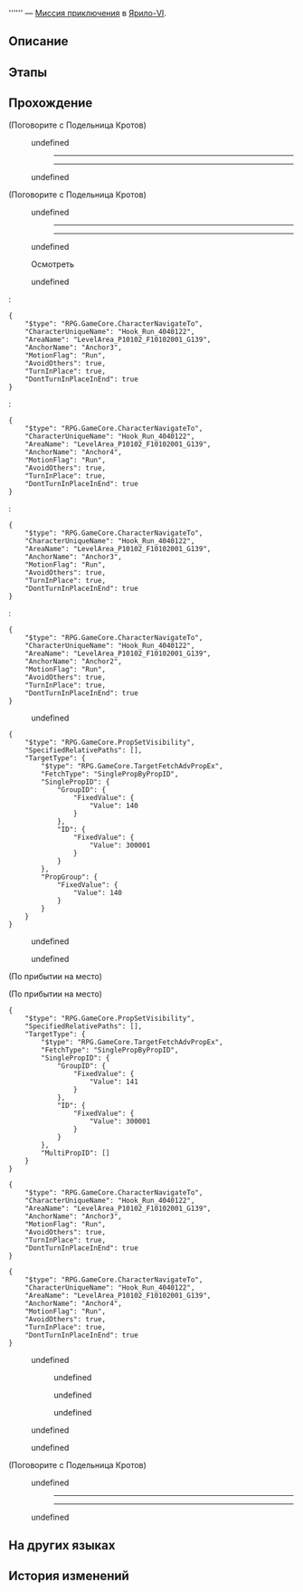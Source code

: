 {{Дополнить|Диалоги.}}
{{Миссия Инфобокс
|id              = 4040122
|Название        = 
|Изображение     = Миссия Освоения .png
|Тип             = Миссия приключения
|События         = 
|Глава           = 
|Условия         = 
* Завершена [[Миссия Освоения]] ''[[Тишина галактики]]''
* Завершена [[Миссия компаньона]] ''[[Подарок Хук]]''
|Персонажи       = Дети; Ещё более хитрая малявка; Наташа; Не очень хитрая малявка; Первопроходец; Хитрая малявка; Хук
|СтартЛокация    = Камнеград
|Мир             = Ярило-VI
|Локации         = Камнеград
|Предыдущая      = 
|Следующая       = 
|Награды         = Конденсированный эфир*1; Shield (Item)*20
}}
'''''' — [[Миссия приключения]] в [[Ярило-VI]].

==Описание==
{{Описание|<!--официальное описание из Перекрёстка судеб-->}}

==Этапы==


==Прохождение==
{{Дополнить}}


;(Поговорите с Подельница Кротов)
<!--Unknown TalkSentence: 404012201-->
<!--Unknown TalkSentence: 404012202-->
<!--Unknown TalkSentence: 404012203-->
<!--Unknown TalkSentence: 404012204-->
:{{Диалог|Стрелка}} undefined
:<!--Unknown TalkSentence: 404012206-->
:<!--Unknown TalkSentence: 404012207-->
:<!--Unknown TalkSentence: 404012208-->
::----
:<!--Unknown TalkSentence: 404012211-->
:<!--Unknown TalkSentence: 404012212-->
:<!--Unknown TalkSentence: 404012213-->
:<!--Unknown TalkSentence: 404012214-->
:<!--Unknown TalkSentence: 404012215-->
:<!--Unknown TalkSentence: 404012216-->
:<!--Unknown TalkSentence: 404012217-->
:<!--Unknown TalkSentence: 404012218-->
:<!--Unknown TalkSentence: 404012219-->
:<!--Unknown TalkSentence: 404012220-->
:<!--Unknown TalkSentence: 404012221-->
::----
:{{Диалог|Выход}} undefined
:<!--Unknown TalkSentence: 404012210-->
<!--Unknown TalkSentence: 404012222-->

;(Поговорите с Подельница Кротов)
<!--Unknown TalkSentence: 404012201-->
<!--Unknown TalkSentence: 404012202-->
<!--Unknown TalkSentence: 404012203-->
<!--Unknown TalkSentence: 404012204-->
:{{Диалог|Стрелка}} undefined
:<!--Unknown TalkSentence: 404012206-->
:<!--Unknown TalkSentence: 404012207-->
:<!--Unknown TalkSentence: 404012208-->
::----
:<!--Unknown TalkSentence: 404012211-->
:<!--Unknown TalkSentence: 404012212-->
:<!--Unknown TalkSentence: 404012213-->
:<!--Unknown TalkSentence: 404012214-->
:<!--Unknown TalkSentence: 404012215-->
:<!--Unknown TalkSentence: 404012216-->
:<!--Unknown TalkSentence: 404012217-->
:<!--Unknown TalkSentence: 404012218-->
:<!--Unknown TalkSentence: 404012219-->
:<!--Unknown TalkSentence: 404012220-->
:<!--Unknown TalkSentence: 404012221-->
::----
:{{Диалог|Выход}} undefined
:<!--Unknown TalkSentence: 404012210-->

:{{Диалог|undefined}} Осмотреть
<!--Unknown TalkSentence: 404012231-->
<!--Unknown TalkSentence: 404012232-->
<!--Unknown TalkSentence: 404012233-->
:{{Диалог|Стрелка}} undefined
:<!--Unknown TalkSentence: 404012235-->
::{{Чёрный экран|undefined}}
:<!--Unknown TalkSentence: 404012239-->
:<!--Unknown TalkSentence: 404012240-->
:<!--Unknown TalkSentence: 404012241-->
:<!--Unknown TalkSentence: 404012242-->
:<!--Unknown TalkSentence: 404012243-->
::{{Чёрный экран|undefined}}
:<pre>{
	"$type": "RPG.GameCore.CharacterNavigateTo",
	"CharacterUniqueName": "Hook_Run_4040122",
	"AreaName": "LevelArea_P10102_F10102001_G139",
	"AnchorName": "Anchor3",
	"MotionFlag": "Run",
	"AvoidOthers": true,
	"TurnInPlace": true,
	"DontTurnInPlaceInEnd": true
}</pre>
:<pre>{
	"$type": "RPG.GameCore.CharacterNavigateTo",
	"CharacterUniqueName": "Hook_Run_4040122",
	"AreaName": "LevelArea_P10102_F10102001_G139",
	"AnchorName": "Anchor4",
	"MotionFlag": "Run",
	"AvoidOthers": true,
	"TurnInPlace": true,
	"DontTurnInPlaceInEnd": true
}</pre>
:<!--Unknown TalkSentence: 404012244-->
::{{Чёрный экран|undefined}}
:<pre>{
	"$type": "RPG.GameCore.CharacterNavigateTo",
	"CharacterUniqueName": "Hook_Run_4040122",
	"AreaName": "LevelArea_P10102_F10102001_G139",
	"AnchorName": "Anchor3",
	"MotionFlag": "Run",
	"AvoidOthers": true,
	"TurnInPlace": true,
	"DontTurnInPlaceInEnd": true
}</pre>
:<!--Unknown TalkSentence: 404012246-->
::{{Чёрный экран|undefined}}
:<pre>{
	"$type": "RPG.GameCore.CharacterNavigateTo",
	"CharacterUniqueName": "Hook_Run_4040122",
	"AreaName": "LevelArea_P10102_F10102001_G139",
	"AnchorName": "Anchor2",
	"MotionFlag": "Run",
	"AvoidOthers": true,
	"TurnInPlace": true,
	"DontTurnInPlaceInEnd": true
}</pre>
:<!--Unknown TalkSentence: 404012248-->
::{{Чёрный экран|undefined}}
:<!--Unknown TalkSentence: 404012250-->
:<!--Unknown TalkSentence: 404012251-->
:<!--Unknown TalkSentence: 404012252-->
:<!--Unknown TalkSentence: 404012253-->
:<!--Unknown TalkSentence: 404012254-->
:<!--Unknown TalkSentence: 404012255-->
:{{Диалог|Выход}} undefined
:<!--Unknown TalkSentence: 404012237-->
<pre>{
	"$type": "RPG.GameCore.PropSetVisibility",
	"SpecifiedRelativePaths": [],
	"TargetType": {
		"$type": "RPG.GameCore.TargetFetchAdvPropEx",
		"FetchType": "SinglePropByPropID",
		"SinglePropID": {
			"GroupID": {
				"FixedValue": {
					"Value": 140
				}
			},
			"ID": {
				"FixedValue": {
					"Value": 300001
				}
			}
		},
		"PropGroup": {
			"FixedValue": {
				"Value": 140
			}
		}
	}
}</pre>
:{{Чёрный экран|undefined}}
<!--Unknown TalkSentence: 404015251-->
:{{Диалог|Стрелка}} undefined
:{{Диалог|Стрелка}} undefined
<!--Unknown TalkSentence: 404015253-->
:{{Чёрный экран|undefined}}
<!--Unknown TalkSentence: 404015257-->
<!--Unknown TalkSentence: 404015258-->
;(По прибытии на место)

;(По прибытии на место)
<pre>{
	"$type": "RPG.GameCore.PropSetVisibility",
	"SpecifiedRelativePaths": [],
	"TargetType": {
		"$type": "RPG.GameCore.TargetFetchAdvPropEx",
		"FetchType": "SinglePropByPropID",
		"SinglePropID": {
			"GroupID": {
				"FixedValue": {
					"Value": 141
				}
			},
			"ID": {
				"FixedValue": {
					"Value": 300001
				}
			}
		},
		"MultiPropID": []
	}
}</pre>
<!--Unknown TalkSentence: 404015531-->
<!--Unknown TalkSentence: 404015532-->
<!--Unknown TalkSentence: 404015533-->
<!--Unknown TalkSentence: 404015534-->
:{{Чёрный экран|undefined}}
<pre>{
	"$type": "RPG.GameCore.CharacterNavigateTo",
	"CharacterUniqueName": "Hook_Run_4040122",
	"AreaName": "LevelArea_P10102_F10102001_G139",
	"AnchorName": "Anchor3",
	"MotionFlag": "Run",
	"AvoidOthers": true,
	"TurnInPlace": true,
	"DontTurnInPlaceInEnd": true
}</pre>
<pre>{
	"$type": "RPG.GameCore.CharacterNavigateTo",
	"CharacterUniqueName": "Hook_Run_4040122",
	"AreaName": "LevelArea_P10102_F10102001_G139",
	"AnchorName": "Anchor4",
	"MotionFlag": "Run",
	"AvoidOthers": true,
	"TurnInPlace": true,
	"DontTurnInPlaceInEnd": true
}</pre>
:{{Чёрный экран|undefined}}
<!--Unknown TalkSentence: 404015535-->
<!--Unknown TalkSentence: 404015536-->
:{{Диалог|Стрелка}} undefined
:<!--Unknown TalkSentence: 404015538-->
:<!--Unknown TalkSentence: 404015539-->
::{{Диалог|Стрелка}} undefined
::{{Диалог|Стрелка}} undefined
::{{Диалог|Стрелка}} undefined
:{{Диалог|Стрелка}} undefined
:<!--Unknown TalkSentence: 404015545-->
:<!--Unknown TalkSentence: 404015546-->
:<!--Unknown TalkSentence: 404015555-->
:<!--Unknown TalkSentence: 404015556-->
:<!--Unknown TalkSentence: 404015557-->
:<!--Unknown TalkSentence: 404015558-->
:<!--Unknown TalkSentence: 404015559-->
::{{Чёрный экран|undefined}}
:{{Диалог|Стрелка}} undefined
:<!--Unknown TalkSentence: 404015548-->
:<!--Unknown TalkSentence: 404015549-->
:<!--Unknown TalkSentence: 404015550-->

;(Поговорите с Подельница Кротов)
<!--Unknown TalkSentence: 404012201-->
<!--Unknown TalkSentence: 404012202-->
<!--Unknown TalkSentence: 404012203-->
<!--Unknown TalkSentence: 404012204-->
:{{Диалог|Стрелка}} undefined
:<!--Unknown TalkSentence: 404012206-->
:<!--Unknown TalkSentence: 404012207-->
:<!--Unknown TalkSentence: 404012208-->
::----
:<!--Unknown TalkSentence: 404012211-->
:<!--Unknown TalkSentence: 404012212-->
:<!--Unknown TalkSentence: 404012213-->
:<!--Unknown TalkSentence: 404012214-->
:<!--Unknown TalkSentence: 404012215-->
:<!--Unknown TalkSentence: 404012216-->
:<!--Unknown TalkSentence: 404012217-->
:<!--Unknown TalkSentence: 404012218-->
:<!--Unknown TalkSentence: 404012219-->
:<!--Unknown TalkSentence: 404012220-->
:<!--Unknown TalkSentence: 404012221-->
::----
:{{Диалог|Выход}} undefined
:<!--Unknown TalkSentence: 404012210-->
{{Диалог Конец}}

==На других языках==
{{На других языках
|en   = 
|zhs  = 
|zht  = 
|ja   = 
|ko   = 
|es   = 
|fr   = 
|ru   = 
|th   = 
|vi   = 
|de   = 
|id   = 
|pt   = 
}}

==История изменений==
{{История изменений|2.7}}
